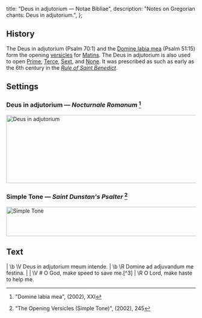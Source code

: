   title: "Deus in adjutorium — Notae Bibliae",
  description: "Notes on Gregorian chants: Deus in adjutorium.",
};

<Initial text="Deus in adjutorium" />

## History

The Deus in adjutorium (Psalm 70:1) and the [Domine labia mea](/liturgy/music/chants/domine-labia-mea) (Psalm 51:15) form the opening [versicles](/glossary/liturgical-terms#versicle) for [Matins](/glossary/liturgical-terms#matins). The Deus in adjutorium is also used to open [Prime](/glossary/liturgical-terms#prime), [Terce](/glossary/liturgical-terms#terce), [Sext](/glossary/liturgical-terms#sext), and [None](/glossary/liturgical-terms#none). It was prescribed as such as early as the 6th century in the  [*Rule of Saint Benedict*](/people/saints/medieval/benedict-of-nursia).

## Settings

### Deus in adjutorium — *Nocturnale Romanum* [^1]

<Image
  src="/chants/deus-in-adjutorium.svg"
  alt="Deus in adjutorium"
  width="600"
  height="181"
/>

### Simple Tone — *Saint Dunstan's Psalter* [^2]

<Image
  src="/chants/deus-in-adjutorium-sarum.svg"
  alt="Simple Tone"
  width="600"
  height="78"
/>

## Text

<Poetry>
|  \b \V Deus in adjutorium meum intende.
|  \b \R Domine ad adjuvandum me festina.
|
|  \V # O God, make speed to save me.[^3]
|  \R O Lord, make haste to help me.
</Poetry>

[^1]: "Domine labia mea", *<Definition lang="latin" anchor="nocturnale-romanum" text="Nocturnale Romanum" />* (2002), XXI
[^2]: "The Opening Versicles (Simple Tone)", *<Definition lang="english" anchor="saint-dunstans-psalter" text="Saint Dunstan's Plainsong Psalter" />* (2002), 245
[^3]: <Red text="✠" /> Sign of the Cross is made.
